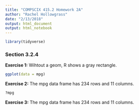 ```yaml
---
title: "COMPSCIX 415.2 Homework 2A"
author: "Rachel Hollowgrass"
date: "2/13/2018"
output: html_document
output: html_notebook
---
```


```r
library(tidyverse)
```

### Section 3.2.4
**Exercise 1:** Wihtout a geom, R shows a gray rectangle.

```r
ggplot(data = mpg)
```

**Exercise 2:** The mpg data frame has 234 rows and 11 columns.

```r
?mpg
```

**Exercise 3:** The mpg data frame has 234 rows and 11 columns.
